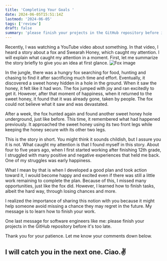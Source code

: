 ```yaml
---
title: 'Completing Your Goals '
date: 2024-06-05T15:51:14Z
lastmod: '2024-06-05'
tags: ['review']
draft: false
summary: 'please finish your projects in the GitHub repository before it's too late. '
---
```


Recently, I was watching a YouTube video about something. In that video, I heard a story about a fox and Swearah Honey, which caught my attention. I will explain what caught my attention in a moment. First, let me summarize the story briefly to give you an idea at first glance.
![Fox image](https://www.massaudubon.org/var/site/storage/images/1/1/9/9/1659911-1-eng-US/9e6b1b96a456-5457Jenny_Zhao44790-1920x1280-2-.jpg)

In the jungle, there was a hungry fox searching for food, hunting and chasing to find it after sacrificing much time and effort. Eventually, it discovered a sweet honey hidden in a hole in the ground. When it saw the honey, it felt like it had won. The fox jumped with joy and ran excitedly to get it. However, after that moment of happiness, when it returned to the sweet honey, it found that it was already gone, taken by people. The fox could not believe what it saw and was devastated.

After a week, the fox hunted again and found another sweet honey hole underground, just like before. This time, it remembered what had happened previously. It approached the sweet honey using its two front legs while keeping the honey secure with its other two legs.

This is the story in short. You might think it sounds childish, but I assure you it is not. What caught my attention is that I found myself in this story. About four to five years ago, when I first started working after finishing 12th grade, I struggled with many positive and negative experiences that held me back. One of my struggles was early happiness.

What I mean by that is when I developed a good plan and took action toward it, I would become happy and excited even if there was still a little work remaining to complete the plan. Because of this, I missed many opportunities, just like the fox did. However, I learned how to finish tasks, albeit the hard way, through losing chances and more.

I realized the importance of sharing this notion with you because it might help someone avoid missing a chance they may regret in the future. My message is to learn how to finish your work.

One last message for software engineers like me: please finish your projects in the GitHub repository before it's too late.

Thank you for your patience. Let me know your comments down below.

## I will catch you in the next one. Ciao.✌️
